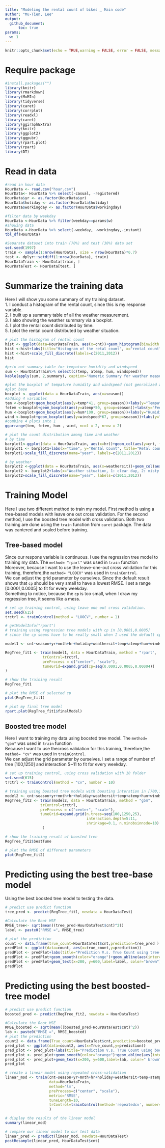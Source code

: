 ```yaml
---
title: "Modeling the rental count of bikes _ Main code"
author: "Mu-Tien, Lee"
output: 
  github_document:
      toc: true
params:
  w: 1
---
```

```r
knitr::opts_chunk$set(echo = TRUE,warning = FALSE, error = FALSE, message=FALSE)
```

# Require package
```r
#install.packages("")
library(knitr)
library(rmarkdown)
library(MuMIn)
library(tidyverse)
library(caret)
library(corrplot)
library(readxl)
library(caret)
library(ggiraphExtra)
library(knitr)
library(ggplot2)
library(ggpubr)
library(rpart.plot)
library(rpart)
library(DT)
```

# Read in data
```r

#read in hour data
HourData <- read.csv("hour.csv")
HourData<- HourData %>% select(-casual, -registered)
HourData$yr <- as.factor(HourData$yr)
HourData$holiday <- as.factor(HourData$holiday)
HourData$workingday <- as.factor(HourData$workingday)

#filter data by weekday
HourData <-HourData %>% filter(weekday==params$w)
#showing data
HourData <-HourData %>% select(-weekday, -workingday,-instant)
tbl_df(HourData)

#Separate dataset into train (70%) and test (30%) data set
set.seed(1997)
train <- sample(1:nrow(HourData), size = nrow(HourData)*0.7)
test <- dplyr::setdiff(1:nrow(HourData), train)
HourDataTrain <- HourData[train, ]
HourDataTest <- HourData[test, ]


```

# Summarize the training data
Here I will show you some summary of my training dataset.\
1. I conduct a histogram of the rental count, since this is my response variable.\
2. I built up a summary table of all the weather measurement.\
3. I also showing the weather summary via a boxplot.\
4. I plot the rental count distributed by time.\
5. I plot the rental count distributed by weather situation.


```r
# plot the histogram of rental count
hist <- ggplot(data=HourDataTrain, aes(x=cnt))+geom_histogram(binwidth = 20, aes(color=yr))
hist <-hist+labs(title="Histogram of the retal count", x="rental count")
hist <-hist+scale_fill_discrete(labels=c(2011,2012))
hist

#prin out summary table for tempature humidity and windspeed
sum <- HourDataTrain%>% select(c(temp, atemp, hum, windspeed))
kable(apply(sum, 2,summary), caption="Numeric Summary for weather measurement")

```

```r

#plot the boxplot of tempature humidity and windspeed (not genralized amount)
#plot base
boxplot <- ggplot(data = HourDataTrain, aes(x=season))
#adding 4 variables
tem <-boxplot+geom_boxplot(aes(y=temp*41, group=season))+labs(y="Tempature (c)", title = "boxplot for weather measurement")
fetem <-boxplot+geom_boxplot(aes(y=atemp*50, group=season))+labs(y="Feeling Tempature (c)")
hum <-boxplot+geom_boxplot(aes(y=hum*100, group=season))+labs(y="Humidity")
wind <-boxplot+geom_boxplot(aes(y=windspeed*67, group=season))+labs(y="Wind Speed")
#combine 4 plots into 1
ggarrange(tem, fetem, hum , wind, ncol = 2, nrow = 2)

# plot the count distribution among time and weather
# by time
barplot1<-ggplot(data = HourDataTrain, aes(x=hr))+geom_col(aes(y=cnt, fill=yr))+facet_wrap(~mnth)
barplot1 <- barplot1+labs(x="time", y="Rental Count", title="Retal count distribution by month" )
barplot1+scale_fill_discrete(name="year", labels=c(2011,2012))

# by weather
barplot2 <-ggplot(data = HourDataTrain, aes(x=weathersit))+geom_col(aes(y=cnt, fill=yr))+facet_wrap(~mnth)
barplot2 <- barplot2+labs(x="Weather situation, 1: clear day, 2: misty day, 3:rain or snow", y="Rental Count", title="Retal count distribution by month" )
barplot2+scale_fill_discrete(name="year", labels=c(2011,2012))
```

# Training Model
Here I use two different method to train my model. First method is using a tree-based models with leave one out cross validation. For the second method, I use the boosted tree model with cross validation. Both two training are done using the `train` function from `caret` package. The data was cantered and scaled before training. 

## Tree-based model
Since our respons variable is continuous. I use the regression tree model to training my data. The `method= "rpart"` was used in `train` function\
Moreover, because I want to use the leave-one-out cross validation for this training, therefore,the `method= "LOOCV"` was used in `trainControl`.\
We can adjust the grid parameter by ourselves. Since the default result shows that `cp` should be very small to have a lowest RMSE. I set a range [0.0001,0.0005] to fit for every weekday.\
Something to notice, because the `cp` is too small, when I draw my regression tree, it seems like a mess.


```r
# set up training control, using leave one out cross validation.
set.seed(615)
trctrl <- trainControl(method = "LOOCV", number = 1)

# getModelInfo("rpart")
# training using regression tree models with cp in [0.0001,0.0005]
# since the cp seems have to be really small when I used the default cp to train

model1 <- cnt~season+yr+mnth+hr+holiday+weathersit+temp+atemp+hum+windspeed

RegTree_fit1 <- train(model1, data = HourDataTrain, method = "rpart",
                 trControl=trctrl,
                 preProcess = c("center", "scale"),
                 tuneGrid=expand.grid(cp=seq(0.0001,0.0005,0.00004))
)

# show the training result
RegTree_fit1

# plot the RMSE of selected cp
plot(RegTree_fit1)

# plot my final tree model
rpart.plot(RegTree_fit1$finalModel)

```

## Boosted tree model
Here I want to training my data using boosted tree model. The `method= "gbm"` was used in `train` function\
Because I want to use thecross validation for this training, therefore,the `method= "cv"` was used in `trainControl`.\
We can adjust the grid parameter by ourselves. I set a range of number of tree [100,1250] and interaction 5~11 to fit for every weekday.\

```r
# set up training control, using cross validation with 10 folder
set.seed(615)
trctrl <- trainControl(method = "cv", number = 10)

# training using boosted tree models with boosting interation in [700,1250] and try max tree depth 5~9
model2 <- cnt~season+yr+mnth+hr+holiday+weathersit+temp+atemp+hum+windspeed
RegTree_fit2 <- train(model2, data = HourDataTrain, method = "gbm",
                trControl=trctrl,
                preProcess = c("center", "scale"),
                tuneGrid=expand.grid(n.trees=seq(100,1250,25),
                                     interaction.depth=5:11,
                                     shrinkage=0.1, n.minobsinnode=10)
                 )

```
```r

# show the training result of boosted tree
RegTree_fit2$bestTune

# plot the RMSE of different parameters
plot(RegTree_fit2)

```

# Predicting using the best tree-base model 
Using the best boosted tree model to testing the data.

```r

# predict use predict function
tree_pred <- predict(RegTree_fit1, newdata = HourDataTest)

#Calculate the Root MSE
RMSE_tree<- sqrt(mean((tree_pred-HourDataTest$cnt)^2))
label <- paste0("RMSE =", RMSE_tree)

# plot the prediction
count <- data.frame(true_count=HourDataTest$cnt,prediction=tree_pred )
predPlot <- ggplot(data=count, aes(x=true_count,y=prediction))
predPlot <- predPlot+labs(title="Prediction V.s. True Count using tree-base model")+geom_point()
predPlot <- predPlot+geom_smooth(color="orange")+geom_abline(aes(intercept=0,slope=1), color="blue")
predPlot <- predPlot+geom_text(x=200, y=600,label=label, color="brown")
predPlot

```

# Predicting using the best boosted-tree model 
```r

# predict use predict function
boosted_pred <- predict(RegTree_fit2, newdata = HourDataTest)

#Calculate the Root MSE
RMSE_boosted <- sqrt(mean((boosted_pred-HourDataTest$cnt)^2))
lab <- paste0("RMSE =", RMSE_boosted)
# plot the prediction
count2 <- data.frame(True_count=HourDataTest$cnt,prediction=boosted_pred )
pred_plot <- ggplot(data=count2, aes(x=True_count,y=prediction))
pred_plot <- pred_plot+labs(title="Prediction V.s. True Count using boosted model")+geom_point()
pred_plot <- pred_plot+geom_smooth(color="orange")+geom_abline(aes(intercept=0,slope=1), color="blue")
pred_plot <- pred_plot+geom_text(x=200, y=600,label=lab, color=" brown")
pred_plot
```

```r
# create a linear model using repeated cross-validation
linear_mod <- train(cnt~season+yr+mnth+hr+holiday+weathersit+temp+atemp+hum+windspeed,
                    data=HourDataTrain,
                    method='lm',
                    preProcess=c("center", "scale"),
                    metric='RMSE',
                    tuneLength=10,
                    trControl=trainControl(method='repeatedcv', number=10, repeats=3)
                    )

# display the results of the linear model
summary(linear_mod)

# compare our linear model to our test data
linear_pred <- predict(linear_mod, newdata=HourDataTest)
postResample(linear_pred, HourDataTest$cnt)
```